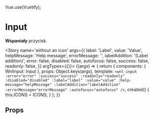 


Vue.use(Vuetify);

<Meta title='atoms/Input' component={Input} />

# Input

**Wspaniały** przycisk.

<Story name='without an icon'
	   args={{
		   label: 'Label',
		   value: 'Value',
		   helpMessage: 'Help message',
		   errorMessage: '',
		   labelAddition: '(Label addition)',
		   error: false,
		   disabled: false,
		   autofocus: false,
		   success: false,
		   readonly: false,
	   }}
	   argTypes={{}}>
	{(args) => {
		return {
			components: { WnlInput: Input },
			props: Object.keys(args),
			template: `<wnl-input
				:error="error"
				:success="success"
				:readonly="readonly"
				:disabled="disabled"
				:label="label"
				:value="value"
				:help-message="helpMessage"
				:labelAddition="labelAddition"
				:errorMessage="errorMessage"
				:autofocus="autofocus"
			/>`,
			created() {
				this.ICONS = ICONS;
			}
		};
	}}
</Story>


## Props

<Props of={Input} />

